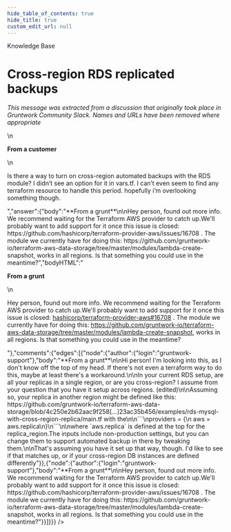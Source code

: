 ```yaml
---
hide_table_of_contents: true
hide_title: true
custom_edit_url: null
---
```



<CenterLayout>
<span class="title">Knowledge Base</span>
<h1>Cross-region RDS replicated backups</h1>
<GitHub json={{"id":"MDEwOkRpc2N1c3Npb24zNTUzMjYx","number":25,"author":{"login":"gruntwork-support"},"title":"Cross-region RDS replicated backups","body":"_This message was extracted from a discussion that originally took place in Gruntwork Community Slack. Names and URLs have been removed where appropriate_\n\n\n**From a customer**\n\nIs there a way to turn on cross-region automated backups with the RDS module?  I didn’t see an option for it in vars.tf.  I can’t even seem to find any terraform resource to handle this period.  hopefully i’m overlooking something though.","bodyHTML":"<p dir=\"auto\"><em>This message was extracted from a discussion that originally took place in Gruntwork Community Slack. Names and URLs have been removed where appropriate</em></p>\n<p dir=\"auto\"><strong>From a customer</strong></p>\n<p dir=\"auto\">Is there a way to turn on cross-region automated backups with the RDS module?  I didn’t see an option for it in vars.tf.  I can’t even seem to find any terraform resource to handle this period.  hopefully i’m overlooking something though.</p>","answer":{"body":"**From a grunt**\n\nHey person, found out more info. We recommend waiting for the Terraform AWS provider to catch up.We'll probably want to add support for it once this issue is closed: https://github.com/hashicorp/terraform-provider-aws/issues/16708 . The module we currently have for doing this: https://github.com/gruntwork-io/terraform-aws-data-storage/tree/master/modules/lambda-create-snapshot, works in all regions. Is that something you could use in the meantime?","bodyHTML":"<p dir=\"auto\"><strong>From a grunt</strong></p>\n<p dir=\"auto\">Hey person, found out more info. We recommend waiting for the Terraform AWS provider to catch up.We'll probably want to add support for it once this issue is closed: <a class=\"issue-link js-issue-link\" data-error-text=\"Failed to load title\" data-id=\"761665595\" data-permission-text=\"Title is private\" data-url=\"https://github.com/hashicorp/terraform-provider-aws/issues/16708\" data-hovercard-type=\"issue\" data-hovercard-url=\"/hashicorp/terraform-provider-aws/issues/16708/hovercard\" href=\"https://github.com/hashicorp/terraform-provider-aws/issues/16708\">hashicorp/terraform-provider-aws#16708</a> . The module we currently have for doing this: <a href=\"https://github.com/gruntwork-io/terraform-aws-data-storage/tree/master/modules/lambda-create-snapshot\">https://github.com/gruntwork-io/terraform-aws-data-storage/tree/master/modules/lambda-create-snapshot</a>, works in all regions. Is that something you could use in the meantime?</p>"},"comments":{"edges":[{"node":{"author":{"login":"gruntwork-support"},"body":"**From a grunt**\n\nHi person! I'm looking into this, as I don't know off the top of my head. If there's not even a terraform way to do this, maybe at least there's a workaround.\n\nIn your current RDS setup, are all your replicas in a single region, or are you cross-region? I assume from your question that you have it setup across regions. (edited)\n\nAssuming so, your replica in another region might be defined like this: https://github.com/gruntwork-io/terraform-aws-data-storage/blob/4c250e2b62aac9f258[…]23ac35b456/examples/rds-mysql-with-cross-region-replica/main.tf with the\n\n```\nproviders = {\n  aws = aws.replica\n}\n```\n\nwhere `aws.replica` is defined at the top for the replica_region.The inputs include non-production settings, but you can change them to support automated backup in there by tweaking them.\n\nThat's assuming you have it set up that way, though. I'd like to see if that matches up, or if your cross-region DB instances are defined differently"}},{"node":{"author":{"login":"gruntwork-support"},"body":"**From a grunt**\n\nHey person, found out more info. We recommend waiting for the Terraform AWS provider to catch up.We'll probably want to add support for it once this issue is closed: https://github.com/hashicorp/terraform-provider-aws/issues/16708 . The module we currently have for doing this: https://github.com/gruntwork-io/terraform-aws-data-storage/tree/master/modules/lambda-create-snapshot, works in all regions. Is that something you could use in the meantime?"}}]}}} />

</CenterLayout>
  

<!-- ##DOCS-SOURCER-START
{
  "sourcePlugin": "github-discussions",
  "hash": "99c8fcfc90fe9c8515e581b8c25d4df6"
}
##DOCS-SOURCER-END -->
